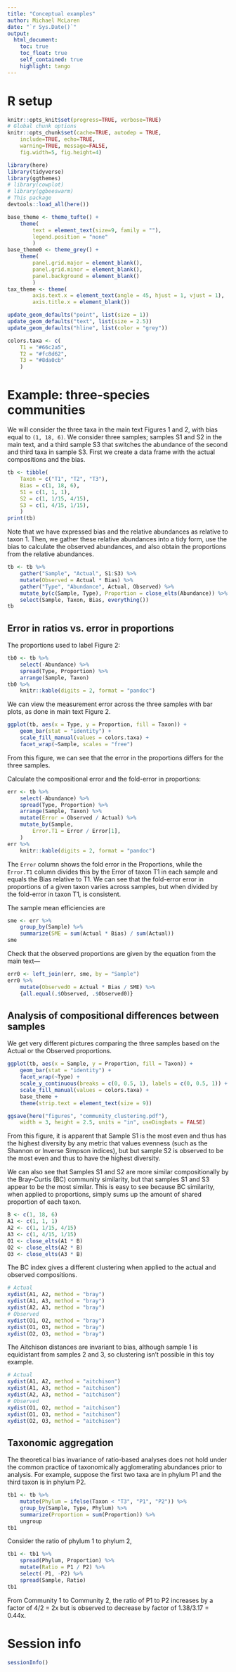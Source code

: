 ```yaml
---
title: "Conceptual examples"
author: Michael McLaren
date: "`r Sys.Date()`"
output:
  html_document:
    toc: true
    toc_float: true
    self_contained: true
    highlight: tango
---
```


# R setup 

```r
knitr::opts_knit$set(progress=TRUE, verbose=TRUE)
# Global chunk options
knitr::opts_chunk$set(cache=TRUE, autodep = TRUE,
    include=TRUE, echo=TRUE,
    warning=TRUE, message=FALSE, 
    fig.width=5, fig.height=4)
```

```r
library(here)
library(tidyverse)
library(ggthemes)
# library(cowplot)
# library(ggbeeswarm)
# This package
devtools::load_all(here())
```

```r
base_theme <- theme_tufte() + 
    theme(
        text = element_text(size=9, family = ""),
        legend.position = "none"
        )
base_theme0 <- theme_grey() + 
    theme(
        panel.grid.major = element_blank(), 
        panel.grid.minor = element_blank(),
        panel.background = element_blank()
        )
tax_theme <- theme(
        axis.text.x = element_text(angle = 45, hjust = 1, vjust = 1), 
        axis.title.x = element_blank())

update_geom_defaults("point", list(size = 1))
update_geom_defaults("text", list(size = 2.5))
update_geom_defaults("hline", list(color = "grey"))

colors.taxa <- c(
    T1 = "#66c2a5", 
    T2 = "#fc8d62", 
    T3 = "#8da0cb"
    )
```

# Example: three-species communities

We will consider the three taxa in the main text Figures 1 and 2, with bias
equal to `(1, 18, 6)`. We consider three samples; samples S1 and S2 in the main
text, and a third sample S3 that switches the abundance of the second and third
taxa in sample S3. First we create a data frame with the actual compositions
and the bias.
```r
tb <- tibble(
    Taxon = c("T1", "T2", "T3"), 
    Bias = c(1, 18, 6),
    S1 = c(1, 1, 1),
    S2 = c(1, 1/15, 4/15),
    S3 = c(1, 4/15, 1/15),
    ) 
print(tb)
```
Note that we have expressed bias and the relative abundances as relative to
taxon 1.  Then, we gather these relative abundances into a tidy form, use the
bias to calculate the observed abundances, and also obtain the proportions from
the relative abundances.
```r
tb <- tb %>%
    gather("Sample", "Actual", S1:S3) %>%
    mutate(Observed = Actual * Bias) %>%
    gather("Type", "Abundance", Actual, Observed) %>%
    mutate_by(c(Sample, Type), Proportion = close_elts(Abundance)) %>%
    select(Sample, Taxon, Bias, everything())
tb
```

## Error in ratios vs. error in proportions

The proportions used to label Figure 2:
```r
tb0 <- tb %>%
    select(-Abundance) %>%
    spread(Type, Proportion) %>%
    arrange(Sample, Taxon)
tb0 %>%
    knitr::kable(digits = 2, format = "pandoc")
```

We can view the measurement error across the three samples with bar plots, as
done in main text Figure 2.
```r
ggplot(tb, aes(x = Type, y = Proportion, fill = Taxon)) +
    geom_bar(stat = "identity") +
    scale_fill_manual(values = colors.taxa) +
    facet_wrap(~Sample, scales = "free")
```

From this figure, we can see that the error in the proportions differs for the
three samples.

Calculate the compositional error and the fold-error in proportions:
```r
err <- tb %>%
    select(-Abundance) %>%
    spread(Type, Proportion) %>%
    arrange(Sample, Taxon) %>%
    mutate(Error = Observed / Actual) %>%
    mutate_by(Sample, 
        Error.T1 = Error / Error[1],
    )
err %>%
    knitr::kable(digits = 2, format = "pandoc")
```

The `Error` column shows the fold error in the Proportions, while the
`Error.T1` column divides this by the Error of taxon T1 in each sample and
equals the Bias relative to T1. We can see that the fold-error error in
proportions of a given taxon varies across samples, but when divided by the
fold-error in taxon T1, is consistent.

The sample mean efficiencies are
```r
sme <- err %>%
    group_by(Sample) %>%
    summarize(SME = sum(Actual * Bias) / sum(Actual))
sme
```
Check that the observed proportions are given by the equation from the main
text---
```r
err0 <- left_join(err, sme, by = "Sample")
err0 %>%
    mutate(Observed0 = Actual * Bias / SME) %>%
    {all.equal(.$Observed, .$Observed0)}
```


## Analysis of compositional differences between samples

We get very different pictures comparing the three samples based on the Actual
or the Observed proportions.
```r
ggplot(tb, aes(x = Sample, y = Proportion, fill = Taxon)) +
    geom_bar(stat = "identity") +
    facet_wrap(~Type) +
    scale_y_continuous(breaks = c(0, 0.5, 1), labels = c(0, 0.5, 1)) +
    scale_fill_manual(values = colors.taxa) +
    base_theme +
    theme(strip.text = element_text(size = 9))
```

```r
ggsave(here("figures", "community_clustering.pdf"),
    width = 3, height = 2.5, units = "in", useDingbats = FALSE)
```

From this figure, it is apparent that Sample S1 is the most even and thus has
the highest diversity by any metric that values evenness (such as the Shannon
or Inverse Simpson indices), but but sample S2 is observed to be the most even
and thus to have the highest diversity.

We can also see that Samples S1 and S2 are more similar compositionally by the
Bray-Curtis (BC) community similarity, but that samples S1 and S3 appear to be
the most similar. This is easy to see because BC similarity, when applied to
proportions, simply sums up the amount of shared proportion of each taxon.

```r
B <- c(1, 18, 6)
A1 <- c(1, 1, 1)
A2 <- c(1, 1/15, 4/15)
A3 <- c(1, 4/15, 1/15)
O1 <- close_elts(A1 * B)
O2 <- close_elts(A2 * B)
O3 <- close_elts(A3 * B)
```
The BC index gives a different clustering when applied to the actual and
observed compositions.
```r
# Actual
xydist(A1, A2, method = "bray")
xydist(A1, A3, method = "bray")
xydist(A2, A3, method = "bray")
# Observed
xydist(O1, O2, method = "bray")
xydist(O1, O3, method = "bray")
xydist(O2, O3, method = "bray")
```
The Aitchison distances are invariant to bias, although sample 1 is equidistant
from samples 2 and 3, so clustering isn't possible in this toy example.
```r
# Actual
xydist(A1, A2, method = "aitchison")
xydist(A1, A3, method = "aitchison")
xydist(A2, A3, method = "aitchison")
# Observed
xydist(O1, O2, method = "aitchison")
xydist(O1, O3, method = "aitchison")
xydist(O2, O3, method = "aitchison")
```

## Taxonomic aggregation

The theoretical bias invariance of ratio-based analyses does not hold under the
common practice of taxonomically agglomerating abundances prior to analysis.
For example, suppose the first two taxa are in phylum P1 and the third taxon
is in phylum P2.
```r
tb1 <- tb %>%
    mutate(Phylum = ifelse(Taxon < "T3", "P1", "P2")) %>%
    group_by(Sample, Type, Phylum) %>%
    summarize(Proportion = sum(Proportion)) %>%
    ungroup
tb1
```
Consider the ratio of phylum 1 to phylum 2,
```r
tb1 <- tb1 %>%
    spread(Phylum, Proportion) %>%
    mutate(Ratio = P1 / P2) %>%
    select(-P1, -P2) %>%
    spread(Sample, Ratio)
tb1
```
From Community 1 to Community 2, the ratio of P1 to P2 increases by a factor of
4/2 = 2x but is observed to decrease by factor of 1.38/3.17 = 0.44x.


# Session info

```r
sessionInfo()
```
